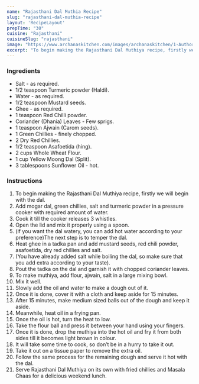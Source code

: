 ---
name: "Rajasthani Dal Muthia Recipe"
slug: "rajasthani-dal-muthia-recipe"
layout: 'RecipeLayout'
prepTime: "30"
cuisine: "Rajasthani"
cuisineSlug: "rajasthani"
image: "https://www.archanaskitchen.com/images/archanaskitchen/1-Author/Pooja_Thakur/daal_mutiye_1600.jpg"
excerpt: "To begin making the Rajasthani Dal Muthiya recipe, firstly we will begin with the dal"
---

### Ingredients

- Salt - as required.
- 1/2 teaspoon Turmeric powder (Haldi).
- Water - as required.
- 1/2 teaspoon Mustard seeds.
- Ghee - as required.
- 1 teaspoon Red Chilli powder.
- Coriander (Dhania) Leaves - Few sprigs.
- 1 teaspoon Ajwain (Carom seeds).
- 1 Green Chillies - finely chopped.
- 2 Dry Red Chillies.
- 1/2 teaspoon Asafoetida (hing).
- 2 cups Whole Wheat Flour.
- 1 cup Yellow Moong Dal (Split).
- 3 tablespoons Sunflower Oil - hot.

### Instructions

1. To begin making the Rajasthani Dal Muthiya recipe, firstly we will begin with the dal.
1. Add mogar dal, green chillies, salt and turmeric powder in a pressure cooker with required amount of water.
1. Cook it till the cooker releases 3 whistles.
1. Open the lid and mix it properly using a spoon.
1. (if you want the dal watery, you can add hot water according to your preference)The next step is to temper the dal.
1. Heat ghee in a tadka pan and add mustard seeds, red chili powder, asafoetida, dry red chillies and salt.
1. (You have already added salt while boiling the dal, so make sure that you add extra according to your taste).
1. Pout the tadka on the dal and garnish it with chopped coriander leaves.
1. To make muthiya, add flour, ajwain, salt in a large mixing bowl.
1. Mix it well.
1. Slowly add the oil and water to make a dough out of it.
1. Once it is done, cover it with a cloth and keep aside for 15 minutes.
1. After 15 minutes, make medium sized balls out of the dough and keep it aside.
1. Meanwhile, heat oil in a frying pan.
1. Once the oil is hot, turn the heat to low.
1. Take the flour ball and press it between your hand using your fingers.
1. Once it is done, drop the muthiya into the hot oil and fry it from both sides till it becomes light brown in colour.
1. It will take some time to cook, so don’t be in a hurry to take it out.
1. Take it out on a tissue paper to remove the extra oil.
1. Follow the same process for the remaining dough and serve it hot with the dal.
1. Serve Rajasthani Dal Muthiya on its own with fried chillies and Masala Chaas for a delicious weekend lunch.
